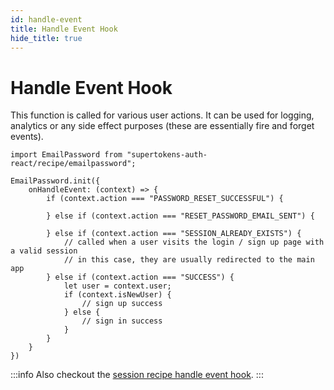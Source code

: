 ```yaml
---
id: handle-event
title: Handle Event Hook
hide_title: true
---
```



# Handle Event Hook

This function is called for various user actions. It can be used for logging, analytics or any side effect purposes (these are essentially fire and forget events).

<FrontendSDKTabs>
<TabItem value="reactjs">

```tsx
import EmailPassword from "supertokens-auth-react/recipe/emailpassword";

EmailPassword.init({
    onHandleEvent: (context) => {
        if (context.action === "PASSWORD_RESET_SUCCESSFUL") {

        } else if (context.action === "RESET_PASSWORD_EMAIL_SENT") {

        } else if (context.action === "SESSION_ALREADY_EXISTS") {
            // called when a user visits the login / sign up page with a valid session
            // in this case, they are usually redirected to the main app
        } else if (context.action === "SUCCESS") {
            let user = context.user;
            if (context.isNewUser) {
                // sign up success
            } else {
                // sign in success
            }
        }
    }
})
```
</TabItem>
</FrontendSDKTabs>

:::info
Also checkout the [session recipe handle event hook](/docs/session/advanced-customizations/frontend-hooks/handle-event).
:::